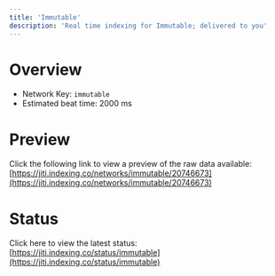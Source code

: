 ```yaml
---
title: 'Immutable'
description: 'Real time indexing for Immutable; delivered to you'
---
```


# Overview
- Network Key: `immutable`
- Estimated beat time: 2000 ms

# Preview
Click the following link to view a preview of the raw data available: [https://jiti.indexing.co/networks/immutable/20746673](https://jiti.indexing.co/networks/immutable/20746673)

# Status
Click here to view the latest status: [https://jiti.indexing.co/status/immutable](https://jiti.indexing.co/status/immutable)
